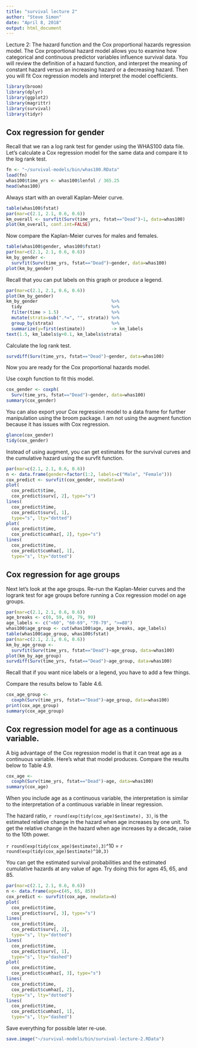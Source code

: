 ```yaml
---
title: "survival lecture 2"
author: "Steve Simon"
date: "April 8, 2018"
output: html_document
---
```


Lecture 2: The hazard function and the Cox proportional hazards regression model. The Cox proportional hazard model allows you to examine how categorical and continuous predictor variables influence survival data. You will review the definition of a hazard function, and interpret the meaning of constant hazard versus an increasing hazard or a decreasing hazard. Then you will fit Cox regression models and interpret the model coefficients.

```r
library(broom)
library(dplyr)
library(ggplot2)
library(magrittr)
library(survival)
library(tidyr)
```

## Cox regression for gender

Recall that we ran a log rank test for gender using the WHAS100 data file. Let's calculate a Cox regression model for the same data and compare it to the log rank test.

```r
fn <- "~/survival-models/bin/whas100.RData" 
load(fn)
whas100$time_yrs <- whas100$lenfol / 365.25
head(whas100)
```

Always start with an overall Kaplan-Meier curve.

```r
table(whas100$fstat)
par(mar=c(2.1, 2.1, 0.6, 0.6))
km_overall <- survfit(Surv(time_yrs, fstat=="Dead")~1, data=whas100)
plot(km_overall, conf.int=FALSE)
```

Now compare the Kaplan-Meier curves for males and females.

```r
table(whas100$gender, whas100$fstat)
par(mar=c(2.1, 2.1, 0.6, 0.6))
km_by_gender <- 
  survfit(Surv(time_yrs, fstat=="Dead")~gender, data=whas100)
plot(km_by_gender)
```

Recall that you can put labels on this graph or produce a legend.

```r
par(mar=c(2.1, 2.1, 0.6, 0.6))
plot(km_by_gender)
km_by_gender                            %>%
  tidy                                  %>%
  filter(time > 1.5)                    %>%
  mutate(strata=sub(".*=", "", strata)) %>%
  group_by(strata)                      %>%
  summarize(y=first(estimate))          -> km_labels
text(1.5, km_labels$y+0.1, km_labels$strata)
```

Calculate the log rank test.

```r
survdiff(Surv(time_yrs, fstat=="Dead")~gender, data=whas100)
```

Now you are ready for the Cox proportional hazards model.

Use coxph function to fit this model.

```r
cox_gender <- coxph(
  Surv(time_yrs, fstat=="Dead")~gender, data=whas100)
summary(cox_gender)
```

You can also export your Cox regression model to a data frame for further manipulation using the broom package. I am not using the augment function because it has issues with Cox regression.

```r
glance(cox_gender)
tidy(cox_gender)
```

Instead of using augment, you can get estimates for the survival curves and the cumulative hazard using the survfit function.

```r
par(mar=c(2.1, 2.1, 0.6, 0.6))
n <- data.frame(gender=factor(1:2, labels=c("Male", "Female")))
cox_predict <- survfit(cox_gender, newdata=n)
plot(
  cox_predict$time,
  cox_predict$surv[, 2], type="s")
lines(
  cox_predict$time, 
  cox_predict$surv[, 1], 
  type="s", lty="dotted")
plot(
  cox_predict$time,
  cox_predict$cumhaz[, 2], type="s")
lines(
  cox_predict$time, 
  cox_predict$cumhaz[, 1], 
  type="s", lty="dotted")
```

## Cox regression for age groups

Next let's look at the age groups. Re-run the Kaplan-Meier curves and the logrank test for age groups before running a Cox regression model on age groups.

```r
par(mar=c(2.1, 2.1, 0.6, 0.6))
age_breaks <- c(0, 59, 69, 79, 99)
age_labels <- c("<60", "60-69", "70-79", ">=80")
whas100$age_group <- cut(whas100$age, age_breaks, age_labels)
table(whas100$age_group, whas100$fstat)
par(mar=c(2.1, 2.1, 0.6, 0.6))
km_by_age_group <- 
  survfit(Surv(time_yrs, fstat=="Dead")~age_group, data=whas100)
plot(km_by_age_group)
survdiff(Surv(time_yrs, fstat=="Dead")~age_group, data=whas100)
```

Recall that if you want nice labels or a legend, you have to add a few things.

Compare the results below to Table 4.6.

```r
cox_age_group <- 
  coxph(Surv(time_yrs, fstat=="Dead")~age_group, data=whas100)
print(cox_age_group)
summary(cox_age_group)
```

## Cox regression model for age as a continuous variable.

A big advantage of the Cox regression model is that it can treat age as a continuous variable. Here's what that model produces. Compare the results below to Table 4.9.

```r
cox_age <- 
  coxph(Surv(time_yrs, fstat=="Dead")~age, data=whas100)
summary(cox_age)
```

When you include age as a continuous variable, the interpretation is similar to the interpretation of a continuous variable in linear regression.

The hazard ratio, `r round(exp(tidy(cox_age)$estimate), 3)`, is the estimated relative change in the hazard when age increases by one unit. To get the relative change in the hazard when age increases by a decade, raise to the 10th power.

`r round(exp(tidy(cox_age)$estimate),3)`^10 = 
`r round(exp(tidy(cox_age)$estimate)^10,3)` 

You can get the estimated survival probabilities and the estimated cumulative hazards at any value of age. Try doing this for ages 45, 65, and 85.

```r
par(mar=c(2.1, 2.1, 0.6, 0.6))
n <- data.frame(age=c(45, 65, 85))
cox_predict <- survfit(cox_age, newdata=n)
plot(
  cox_predict$time,
  cox_predict$surv[, 3], type="s")
lines(
  cox_predict$time, 
  cox_predict$surv[, 2], 
  type="s", lty="dotted")
lines(
  cox_predict$time, 
  cox_predict$surv[, 1], 
  type="s", lty="dashed")
plot(
  cox_predict$time,
  cox_predict$cumhaz[, 3], type="s")
lines(
  cox_predict$time, 
  cox_predict$cumhaz[, 2], 
  type="s", lty="dotted")
lines(
  cox_predict$time, 
  cox_predict$cumhaz[, 1], 
  type="s", lty="dashed")
```

Save everything for possible later re-use.

```r
save.image("~/survival-models/bin/survival-lecture-2.RData")
```